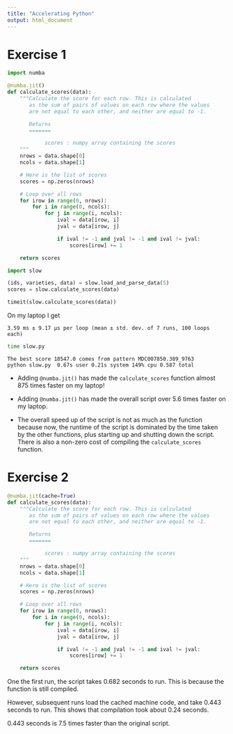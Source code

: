 ```yaml
---
title: "Accelerating Python"
output: html_document
---
```


# Exercise 1

```python
import numba

@numba.jit()
def calculate_scores(data):
    """Calculate the score for each row. This is calculated
       as the sum of pairs of values on each row where the values
       are not equal to each other, and neither are equal to -1.

       Returns
       =======

            scores : numpy array containing the scores
    """
    nrows = data.shape[0]
    ncols = data.shape[1]

    # Here is the list of scores
    scores = np.zeros(nrows)

    # Loop over all rows
    for irow in range(0, nrows):
        for i in range(0, ncols):
            for j in range(i, ncols):
                ival = data[irow, i]
                jval = data[irow, j]

                if ival != -1 and jval != -1 and ival != jval:
                    scores[irow] += 1

    return scores
```

```python
import slow

(ids, varieties, data) = slow.load_and_parse_data(5)
scores = slow.calculate_scores(data)

timeit(slow.calculate_scores(data))
```

On my laptop I get

```
3.59 ms ± 9.17 µs per loop (mean ± std. dev. of 7 runs, 100 loops each)
```

```bash
time slow.py
```

```
The best score 18547.0 comes from pattern MDC007850.389_9763
python slow.py  0.67s user 0.21s system 149% cpu 0.587 total
```

* Adding `@numba.jit()` has made the `calculate_scores` function almost
  875 times faster on my laptop!

* Adding `@numba.jit()` has made the overall script over 5.6 times faster
  on my laptop.

* The overall speed up of the script is not as much as the function because
  now, the runtime of the script is dominated by the time taken by the
  other functions, plus starting up and shutting down the script.
  There is also a non-zero cost of compiling the `calculate_scores`
  function.

# Exercise 2

```python
@numba.jit(cache=True)
def calculate_scores(data):
    """Calculate the score for each row. This is calculated
       as the sum of pairs of values on each row where the values
       are not equal to each other, and neither are equal to -1.

       Returns
       =======

            scores : numpy array containing the scores
    """
    nrows = data.shape[0]
    ncols = data.shape[1]

    # Here is the list of scores
    scores = np.zeros(nrows)

    # Loop over all rows
    for irow in range(0, nrows):
        for i in range(0, ncols):
            for j in range(i, ncols):
                ival = data[irow, i]
                jval = data[irow, j]

                if ival != -1 and jval != -1 and ival != jval:
                    scores[irow] += 1

    return scores
```

One the first run, the script takes 0.682 seconds to run. This is because
the function is still compiled.

However, subsequent runs load the cached machine code, and take 0.443 seconds
to run. This shows that compilation took about 0.24 seconds.

0.443 seconds is 7.5 times faster than the original script.

